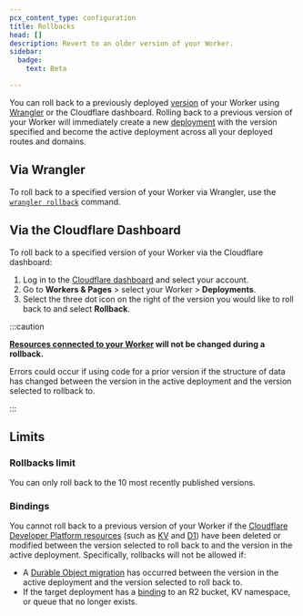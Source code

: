 ```yaml
---
pcx_content_type: configuration
title: Rollbacks
head: []
description: Revert to an older version of your Worker.
sidebar:
  badge:
    text: Beta

---
```


You can roll back to a previously deployed [version](/workers/configuration/versions-and-deployments/#versions) of your Worker using [Wrangler](/workers/wrangler/commands/#rollback) or the Cloudflare dashboard. Rolling back to a previous version of your Worker will immediately create a new [deployment](/workers/configuration/versions-and-deployments/#deployments) with the version specified and become the active deployment across all your deployed routes and domains.

## Via Wrangler

To roll back to a specified version of your Worker via Wrangler, use the [`wrangler rollback`](/workers/wrangler/commands/#rollback) command.

## Via the Cloudflare Dashboard

To roll back to a specified version of your Worker via the Cloudflare dashboard:

1. Log in to the [Cloudflare dashboard](https://dash.cloudflare.com/?to=/:account/workers) and select your account.
2. Go to **Workers & Pages** > select your Worker > **Deployments**.
3. Select the three dot icon on the right of the version you would like to roll back to and select **Rollback**.

:::caution


**[Resources connected to your Worker](/workers/runtime-apis/bindings/) will not be changed during a rollback.**

Errors could occur if using code for a prior version if the structure of data has changed between the version in the active deployment and the version selected to rollback to.


:::

## Limits

### Rollbacks limit

You can only roll back to the 10 most recently published versions.

### Bindings

You cannot roll back to a previous version of your Worker if the [Cloudflare Developer Platform resources](/workers/runtime-apis/bindings/) (such as [KV](/kv/) and [D1](/d1/)) have been deleted or modified between the version selected to roll back to and the version in the active deployment. Specifically, rollbacks will not be allowed if:

* A [Durable Object migration](/durable-objects/reference/durable-objects-migrations/) has occurred between the version in the active deployment and the version selected to roll back to.
* If the target deployment has a [binding](/workers/runtime-apis/bindings/) to an R2 bucket, KV namespace, or queue that no longer exists.
